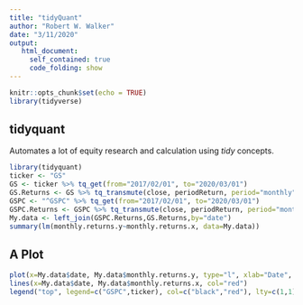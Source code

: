---
title: "tidyQuant"
author: "Robert W. Walker"
date: "3/11/2020"
output: 
   html_document:
     self_contained: true
     code_folding: show
---

```{r setup, include=FALSE, message=FALSE, warning=FALSE}
knitr::opts_chunk$set(echo = TRUE)
library(tidyverse)
```

## tidyquant

Automates a lot of equity research and calculation using *tidy* concepts.

```{r cars, message=FALSE}
library(tidyquant)
ticker <- "GS"
GS <- ticker %>% tq_get(from="2017/02/01", to="2020/03/01")
GS.Returns <- GS %>% tq_transmute(close, periodReturn, period="monthly")
GSPC <- "^GSPC" %>% tq_get(from="2017/02/01", to="2020/03/01")
GSPC.Returns <- GSPC %>% tq_transmute(close, periodReturn, period="monthly")
My.data <- left_join(GSPC.Returns,GS.Returns,by="date")
summary(lm(monthly.returns.y~monthly.returns.x, data=My.data))
```

## A Plot

```{r pressure, echo=FALSE}
plot(x=My.data$date, My.data$monthly.returns.y, type="l", xlab="Date", ylab="Monthly Returns")
lines(x=My.data$date, My.data$monthly.returns.x, col="red")
legend("top", legend=c("GSPC",ticker), col=c("black","red"), lty=c(1,1))
```
